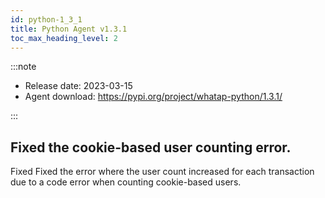 ```yaml
---
id: python-1_3_1
title: Python Agent v1.3.1
toc_max_heading_level: 2
---
```



:::note

-   Release date: 2023-03-15
-   Agent download: https://pypi.org/project/whatap-python/1.3.1/

:::

## Fixed the cookie-based user counting error.

<p><Status>Fixed</Status> Fixed the error where the user count increased for each transaction due to a code error when counting cookie-based users.</p>
